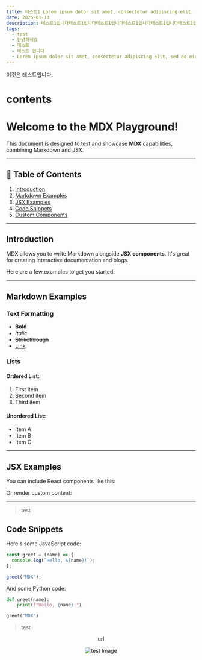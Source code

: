 ```yaml
---
title: 테스트1 Lorem ipsum dolor sit amet, consectetur adipiscing elit, sed do eiusmod tempor incididunt ut labore et
date: 2025-01-13
description: 테스트1입니다테스트1입니다테스트1입니다테스트1입니다테스트1입니다테스트1입니다테스트1입니다테스트1입니다테스트1입니다테스트1입니다테스트1입니다테스트1입니다테스트1입니다테스트1입니다테스트1입니다테스트1입니다테스트1입니다테스트1입니다테스트1입니다테스트1입니다테스트1입니다테스트1입니다테스트1입니다테스트1입니다테스트1입니다테스트1입니다테스트1입니다테스트1입니다테스트1입니다
tags:
  - test
  - 안녕하세요
  - 테스트
  - 테스트 입니다
  - Lorem ipsum dolor sit amet, consectetur adipiscing elit, sed do eiusmod tempor incididunt ut labore et dolore magna aliqua. Ut enim ad minim veniam, quis nostrud exercitation ullamco laboris nisi ut aliquip ex ea commodo consequat. Duis aute irure dolor in reprehenderit in voluptate velit esse cillum dolore eu fugiat nulla pariatur. Excepteur sint occaecat cupidatat non proident, sunt in culpa qui officia deserunt mollit anim id est laborum.
---
```


이것은 테스트입니다.

# contents

# Welcome to the MDX Playground!

This document is designed to test and showcase **MDX** capabilities, combining Markdown and JSX.

---

## 📝 Table of Contents

1. [Introduction](#introduction)
2. [Markdown Examples](#markdown-examples)
3. [JSX Examples](#jsx-examples)
4. [Code Snippets](#code-snippets)
5. [Custom Components](#custom-components)

---

## Introduction

MDX allows you to write Markdown alongside **JSX components**. It's great for creating interactive documentation and blogs.

Here are a few examples to get you started:

---

## Markdown Examples

### Text Formatting

- **Bold**
- _Italic_
- ~~Strikethrough~~
- [Link](https://example.com)

### Lists

#### Ordered List:

1. First item
2. Second item
3. Third item

#### Unordered List:

- Item A
- Item B
- Item C

---

## JSX Examples

You can include React components like this:

Or render custom content:

---

> test

## Code Snippets

Here's some JavaScript code:

```javascript
const greet = (name) => {
  console.log(`Hello, ${name}!`);
};

greet("MDX");
```

And some Python code:

```python
def greet(name):
    print(f"Hello, {name}!")

greet("MDX")
```

> test

<div align="center">

url

![test Image](https://github.com/kyumin1227/parking-control-system/raw/main/assets/logo_black.png#gh-dark-mode-only)

</div>
